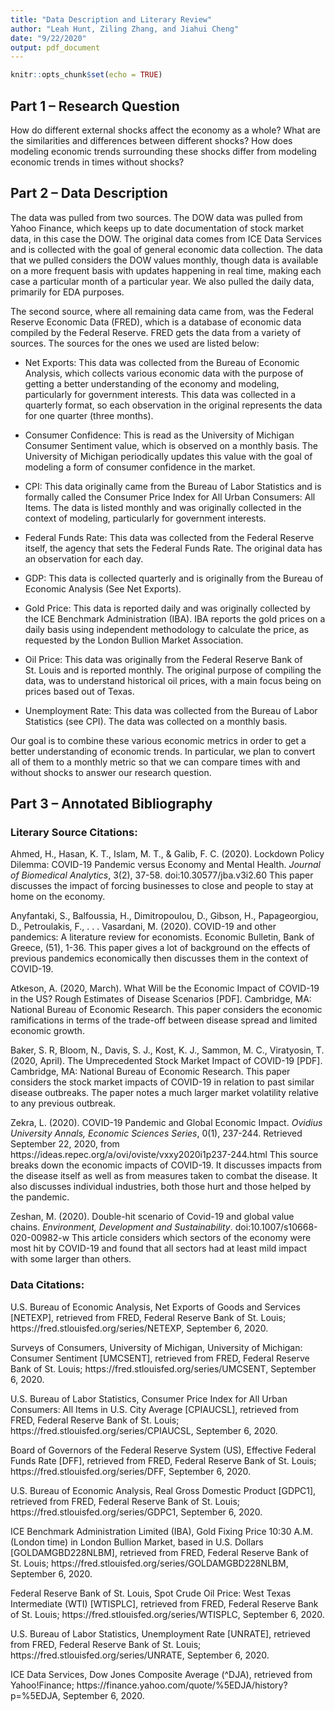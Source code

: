 ```yaml
---
title: "Data Description and Literary Review"
author: "Leah Hunt, Ziling Zhang, and Jiahui Cheng"
date: "9/22/2020"
output: pdf_document
---
```


```r
knitr::opts_chunk$set(echo = TRUE)
```

## Part 1 -- Research Question

How do different external shocks affect the economy as a whole? What are the similarities and differences between different shocks? How does modeling economic trends surrounding these shocks differ from modeling economic trends in times without shocks?



## Part 2 -- Data Description

The data was pulled from two sources. The DOW data was pulled from Yahoo Finance, which keeps up to date documentation of stock market data, in this case the DOW. The original data comes from ICE Data Services and is collected with the goal of general economic data collection. The data that we pulled considers the DOW values monthly, though data is available on a more frequent basis with updates happening in real time, making each case a particular month of a particular year. We also pulled the daily data, primarily for EDA purposes.

The second source, where all remaining data came from, was the Federal Reserve Economic Data (FRED), which is a database of economic data compiled by the Federal Reserve. FRED gets the data from a variety of sources. The sources for the ones we used are listed below:

* Net Exports: This data was collected from the Bureau of Economic Analysis, which collects various economic data with the purpose of getting a better understanding of the economy and modeling, particularly for government interests. This data was collected in a quarterly format, so each observation in the original represents the data for one quarter (three months).

* Consumer Confidence: This is read as the University of Michigan Consumer Sentiment value, which is observed on a monthly basis. The University of Michigan periodically updates this value with the goal of modeling a form of consumer confidence in the market. 

* CPI: This data originally came from the Bureau of Labor Statistics and is formally called the Consumer Price Index for All Urban Consumers: All Items. The data is listed monthly and was originally collected in the context of modeling, particularly for government interests.

* Federal Funds Rate: This data was collected from the Federal Reserve itself, the agency that sets the Federal Funds Rate. The original data has an observation for each day.

* GDP: This data is collected quarterly and is originally from the Bureau of Economic Analysis (See Net Exports).

* Gold Price: This data is reported daily and was originally collected by the ICE Benchmark Administration (IBA). IBA reports the gold prices on a daily basis using independent methodology to calculate the price, as requested by the London Bullion Market Association.

* Oil Price: This data was originally from the Federal Reserve Bank of St. Louis and is reported monthly. The original purpose of compiling the data, was to understand historical oil prices, with a main focus being on prices based out of Texas. 

* Unemployment Rate: This data was collected from the Bureau of Labor Statistics (see CPI). The data was collected on a monthly basis.

Our goal is to combine these various economic metrics in order to get a better understanding of economic trends. In particular, we plan to convert all of them to a monthly metric so that we can compare times with and without shocks to answer our research question.


## Part 3 -- Annotated Bibliography

### Literary Source Citations:

Ahmed, H., Hasan, K. T., Islam, M. T., &amp; Galib, F. C. (2020). Lockdown Policy Dilemma: COVID-19 Pandemic versus Economy and Mental Health. *Journal of Biomedical Analytics*, 3(2), 37-58. doi:10.30577/jba.v3i2.60 This paper discusses the impact of forcing businesses to close and people to stay at home on the economy.

Anyfantaki, S., Balfoussia, H., Dimitropoulou, D., Gibson, H., Papageorgiou, D., Petroulakis, F., . . . Vasardani, M. (2020). COVID-19 and other pandemics: A literature review for economists. Economic Bulletin, Bank of Greece, (51), 1-36. This paper gives a lot of background on the effects of previous pandemics economically then discusses them in the context of COVID-19.

Atkeson, A. (2020, March). What Will be the Economic Impact of COVID-19 in the US? Rough Estimates of Disease Scenarios [PDF]. Cambridge, MA: National Bureau of Economic Research. This paper considers the economic ramifications in terms of the trade-off between disease spread and limited economic growth.

Baker, S. R, Bloom, N., Davis, S. J., Kost, K. J., Sammon, M. C., Viratyosin, T. (2020, April). The Umprecedented Stock Market Impact of COVID-19 [PDF]. Cambridge, MA: National Bureau of Economic Research. This paper considers the stock market impacts of COVID-19 in relation to past similar disease outbreaks. The paper notes a much larger market volatility relative to any previous outbreak.




Zekra, L. (2020). COVID-19 Pandemic and Global Economic Impact. *Ovidius University Annals, Economic Sciences Series*, 0(1), 237-244. Retrieved September 22, 2020, from https://ideas.repec.org/a/ovi/oviste/vxxy2020i1p237-244.html This source breaks down the economic impacts of COVID-19. It discusses impacts from the disease itself as well as from measures taken to combat the disease. It also discusses individual industries, both those hurt and those helped by the pandemic.


Zeshan, M. (2020). Double-hit scenario of Covid-19 and global value chains. *Environment, Development and Sustainability*. doi:10.1007/s10668-020-00982-w This article considers which sectors of the economy were most hit by COVID-19 and found that all sectors had at least mild impact with some larger than others.

### Data Citations:

U.S. Bureau of Economic Analysis, Net Exports of Goods and Services [NETEXP], retrieved from FRED, Federal Reserve Bank of St. Louis; https://fred.stlouisfed.org/series/NETEXP, September 6, 2020.

Surveys of Consumers, University of Michigan, University of Michigan: Consumer Sentiment [UMCSENT], retrieved from FRED, Federal Reserve Bank of St. Louis; https://fred.stlouisfed.org/series/UMCSENT, September 6, 2020.

U.S. Bureau of Labor Statistics, Consumer Price Index for All Urban Consumers: All Items in U.S. City Average [CPIAUCSL], retrieved from FRED, Federal Reserve Bank of St. Louis; https://fred.stlouisfed.org/series/CPIAUCSL, September 6, 2020.

Board of Governors of the Federal Reserve System (US), Effective Federal Funds Rate [DFF], retrieved from FRED, Federal Reserve Bank of St. Louis; https://fred.stlouisfed.org/series/DFF, September 6, 2020.

U.S. Bureau of Economic Analysis, Real Gross Domestic Product [GDPC1], retrieved from FRED, Federal Reserve Bank of St. Louis; https://fred.stlouisfed.org/series/GDPC1, September 6, 2020.

ICE Benchmark Administration Limited (IBA), Gold Fixing Price 10:30 A.M. (London time) in London Bullion Market, based in U.S. Dollars [GOLDAMGBD228NLBM], retrieved from FRED, Federal Reserve Bank of St. Louis; https://fred.stlouisfed.org/series/GOLDAMGBD228NLBM, September 6, 2020.

Federal Reserve Bank of St. Louis, Spot Crude Oil Price: West Texas Intermediate (WTI) [WTISPLC], retrieved from FRED, Federal Reserve Bank of St. Louis; https://fred.stlouisfed.org/series/WTISPLC, September 6, 2020.

U.S. Bureau of Labor Statistics, Unemployment Rate [UNRATE], retrieved from FRED, Federal Reserve Bank of St. Louis; https://fred.stlouisfed.org/series/UNRATE, September 6, 2020.

ICE Data Services, Dow Jones Composite Average (^DJA), retrieved from Yahoo!Finance; https://finance.yahoo.com/quote/%5EDJA/history?p=%5EDJA, September 6, 2020.
